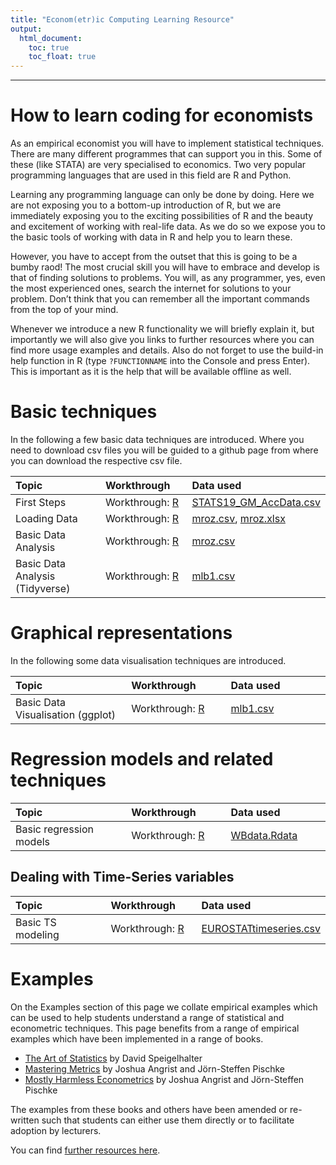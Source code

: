 ```yaml
---
title: "Econom(etr)ic Computing Learning Resource"
output:
  html_document:
    toc: true
    toc_float: true
---
```


----

# How to learn coding for economists

As an empirical economist you will have to implement statistical techniques. There are many different programmes that can support you in this. Some of these (like STATA) are very specialised to economics. Two very popular programming languages that are used in this field are R and Python.

Learning any programming language can only be done by doing. Here we are not exposing you to a bottom-up introduction of R, but we are immediately exposing you to the exciting possibilities of R and the beauty and excitement of working with real-life data. As we do so we expose you to the basic tools of working with data in R and help you to learn these.

However, you have to accept from the outset that this is going to be a bumby raod! The most crucial skill you will have to embrace and develop is that of finding solutions to problems. You will, as any programmer, yes, even the most experienced ones, search the internet for solutions to your problem. Don't think that you can remember all the important commands from the top of your mind.

Whenever we introduce a new R functionality we will briefly explain it, but importantly we will also give you links to further resources where you can find more usage examples and details. Also do not forget to use the build-in help function in R (type `?FUNCTIONNAME` into the Console and press Enter). This is important as it is the help that will be available offline as well.

# Basic techniques

In the following a few basic data techniques are introduced. Where you need to download csv files you will be guided to a github page from where you can download the respective csv file.

| Topic | Workthrough | Data used |
|:------|:-----|:-----|
| First Steps | Workthrough: [R](https://datasquad.github.io/ECLR/R_FirstSteps.html) | [STATS19_GM_AccData.csv](https://datasquad.github.io/ECLR/blob/STATS19_GM_AccData.csv)
| Loading Data | Workthrough: [R](https://datasquad.github.io/ECLR/R_DataDownload.html) | [mroz.csv](https://github.com/datasquad/ECLR/blob/gh-pages/data/Mroz.csv), [mroz.xlsx](https://github.com/datasquad/ECLR/raw/gh-pages/data/Mroz.xlsx)
| Basic Data Analysis | Workthrough: [R](https://datasquad.github.io/ECLR/R_BasicDataAnalysis.html) | [mroz.csv](https://github.com/datasquad/ECLR/blob/gh-pages/data/Mroz.csv) 
| Basic Data Analysis (Tidyverse) | Workthrough: [R](https://datasquad.github.io/ECLR/R_SummaryStatsTidyverse.html) | [mlb1.csv](https://github.com/datasquad/ECLR/blob/gh-pages/data/mlb1.csv) 

# Graphical representations

In the following some data visualisation techniques are introduced.

| Topic | Workthrough | Data used |
|:------|:-----|:-----|
| Basic Data Visualisation (ggplot) | Workthrough: [R](https://datasquad.github.io/ECLR/R_GraphIntro.html) | [mlb1.csv](https://github.com/datasquad/ECLR/blob/gh-pages/data/mlb1.csv) 

# Regression models and related techniques

| Topic | Workthrough | Data used |
|:------|:-----|:-----|
| Basic regression models | Workthrough: [R](https://datasquad.github.io/ECLR/R_RegressionIntro.html) | [WBdata.Rdata](https://github.com/datasquad/ECLR/blob/gh-pages/data/WBdata.Rdata) 

## Dealing with Time-Series variables

| Topic | Workthrough | Data used |
|:------|:-----|:-----|
| Basic TS modeling | Workthrough: [R](https://datasquad.github.io/ECLR/R_TS_Modelling.html) | [EUROSTATtimeseries.csv](https://github.com/datasquad/ECLR/blob/gh-pages/data/EUROSTATtimeseries.csv) 


# Examples

On the Examples section of this page we collate empirical examples which can be used to help students understand a range of statistical and econometric techniques. This page benefits from a range of empirical examples which have been implemented in a range of books.

- [The Art of Statistics](https://dspiegel29.github.io/ArtofStatistics/) by David Speigelhalter
- [Mastering Metrics](https://www.masteringmetrics.com/) by Joshua Angrist and J&ouml;rn-Steffen Pischke
- [Mostly Harmless Econometrics](https://economics.mit.edu/faculty/angrist/data1/mhe) by Joshua Angrist and J&ouml;rn-Steffen Pischke

The examples from these books and others have been amended or re-written such that students can either use them directly or to facilitate adoption by lecturers.

You can find [further resources here](https://datasquad.github.io/ECLR/resources.html).
